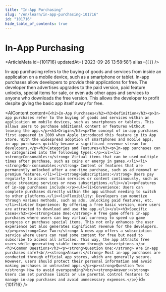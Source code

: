 ```yaml
---
title: "In-App Purchasing"
slug: "/en/learn/in-app-purchasing-101716"
id: "101716"
hide_table_of_contents: true
---
```



# In-App Purchasing

<ArticleMeta id={101716} updatedAt={'2023-09-26 13:58:58'} alias={`[]`} />
<div className='border-solid border-b border-t-0 my-4 border-[var(--ifm-color-gray-300)]' />

In-app purchasing refers to the buying of goods and services from inside an application on a mobile device, such as a smartphone or tablet. In-app purchases allow developers to provide their applications for free. The developer then advertises upgrades to the paid version, paid feature unlocks, special items for sale, or even ads other apps and services to anyone who downloads the free version. This allows the developer to profit despite giving the basic app itself away for free.

<AIContent content={`<h2>In-App Purchases</h2><h3>Definition</h3><p>In-app purchases refer to the buying of goods and services within an application on mobile devices, such as smartphones or tablets. This allows users to purchase additional content or features without leaving the app.</p><h3>Origin</h3><p>The concept of in-app purchases first appeared in 2009 when Apple introduced this feature in its App Store. With the widespread adoption of smartphones and mobile apps, in-app purchases quickly became a significant revenue stream for developers.</p><h3>Categories and Features</h3><p>In-app purchases can be categorized into the following types:</p><ul><li><strong>Consumables:</strong> Virtual items that can be used multiple times after purchase, such as coins or energy in games.</li><li><strong>Non-consumables:</strong> Content or features that are permanently unlocked after a one-time purchase, such as ad removal or premium features.</li><li><strong>Subscriptions:</strong> Users pay regularly to access certain services or content continuously, such as music streaming services or news subscriptions.</li></ul><p>Features of in-app purchases include:</p><ul><li>Convenience: Users can complete purchases directly within the app without needing to switch to other platforms.</li><li>Flexibility: Developers can monetize through various methods, such as ads, unlocking paid features, etc.</li><li>User Experience: By offering a free basic version, more users are attracted to download and use the app.</li></ul><h3>Specific Cases</h3><p><strong>Case One:</strong> A free game offers in-app purchases where users can buy virtual currency to speed up game progress or purchase special items. This not only enhances the user experience but also generates significant revenue for the developers.</p><p><strong>Case Two:</strong> A news app offers a subscription service where users can read some content for free but need to subscribe to access all articles. This way, the app attracts free users while generating stable income through subscriptions.</p><h3>Common Questions</h3><p><strong>Question One:</strong> Are in-app purchases safe?<br/><strong>Answer:</strong> Most in-app purchases are conducted through official app stores, which are generally secure. However, users should protect their personal information and avoid making purchases in untrusted apps.</p><p><strong>Question Two:</strong> How to avoid overspending?<br/><strong>Answer:</strong> Users can set purchase limits or use parental control features to manage in-app purchases and avoid unnecessary expenses.</p>`} id={101716} />
